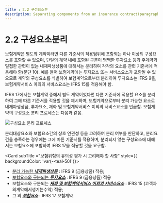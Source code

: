 ```yaml
---
title : 2.2 구성요소분
description: Separating components from an insurance contract(paragraphs B31–B35)
---
```



# 2.2 구성요소분리

보험계약은 별도의 계약이라면 다른 기준서의 적용범위에 포함되는 하나 이상의 구성요소를 포함할 수 있으며, 단일의 계약 내에 포함된 구분이 명백한 투자요소 등과 주계약과 밀접한 관련이 없는 내재파생상품에 대해서는 분리하여 각각의 요소를 관련 기준서에 적용해야 함(문단 10). 예를 들어 보험계약에는 투자요소 또는 서비스요소가 포함될 수 있으므로 계약의 구성요소를 식별하여 보험계약으로부터 분리하여 투자요소는 IFRS 9을, 보험계약서비스 이외의 서비스요소는 IFRS 15를 적용해야 함.

IFRS 17에서는 보험계약 중에서 별도 계약이었다면 다른 기준서에 적용할 요소를 분리하여 그에 따른 기준서를 적용할 것을 제시하며, 보험계약으로부터 분리 가능한 요소로 내재파생상품, 투자요소, 재화 및 보험계약서비스 이외의 서비스요소를 언급함. 보험계약의 구성요소 분리 프로세스는 다음과 같음.&#x20;

![구성요소 분리 프로세스](/pic2-2.png)

분리대상요소와 보험요소간의 상호 연관성 등을 고려하여 분리 여부를 판단하고, 분리요건을 충족하는 경우에는 그에 따른 기준서를 적용하며, 분리되지 않는 구성요소에 대해서는 보험요소에 포함하여 IFRS 17을 적용할 것을 요구함.   &#x20;

<Card subTitle ="보험위험의 유의성 평가 시 고려해야 할 사항" style={{ backgroundColor: 'var(--teal-50)'}}>
* [분리 가능한 _**내재파생상품**_](2.2.1.md#undefined)  : IFRS 9 (금융상품) 적용;
* [보험요소와 구분되는 _**투자요소**_](2.2.1.md#undefined-1) : IFRS 9 (금융상품) 적용
* 보험요소와 구분되는 [_**재화 및 보험계약서비스 이외의 서비스요소**_](2.2.1.md#undefined-2) : IFRS 15 (고객과의계약에서생기는수익) 적용;
* 그 외 [_**보험요소**_](2.2.1.md#undefined-3)  : IFRS 17 보험계약
</Card>

